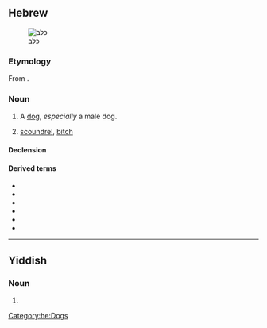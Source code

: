 {{also|כּלבֿ}}

==Hebrew==
[[File:CanaanDogChakede.jpg|thumb|כלב]]

===Etymology===
{{HE root|כלב}}
From {{inh|he|sem-pro|*kalb-}}.

===Noun===
{{he-noun|g=m|tr=kélev|wv=כֶּלֶב|pl=כְּלָבִים|cons=כֶּלֶב|plcons=כַּלְבֵי|f=כַּלְבָּה|pat=קֶטֶל}}

# A [[dog]], ''especially'' a male dog.
#{{lb|he|derogatory}} [[scoundrel]], [[bitch]]

====Declension====
{{he-decl|ms|כֶּלֶב|כַּלְבּוֹ|mp|כְּלָבִים|כַּלְבֵי־|fs|כַּלְבָּה|כַּלְבַּת־|fp|כְּלָבוֹת|כַּלְבוֹת־}}

====Derived terms====
* {{l|he|כלב ים|כֶּלֶב־יָם|sc=Hebr|tr=kélev-yam}}
* {{l|he|כלב נהר|כֶּלֶב־נָהָר|sc=Hebr|tr=kélev-náhar}}
* {{l|he|כְּלַבְלַב|sc=Hebr|tr=k'lavláv}}
* {{l|he|כַּלְבָן|sc=Hebr|tr=kalbán}}
* {{l|he|כַּלֶּבֶת|sc=Hebr|tr=kalévet}}
* {{he-l|קור כלבים|dwv=קֹר כְּלָבִים|tr=kor klavím}}

[[Category:he:Dogs]]

----

==Yiddish==

===Noun===
{{yi-noun|g=m|tr=kelev|wv=כּלב|pl=כלבים|pltr=klovem}}

# {{yi-unpointed form of|כּלבֿ|tr=kelev}}
